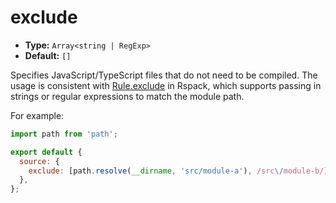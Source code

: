 # exclude

- **Type:** `Array<string | RegExp>`
- **Default:** `[]`

Specifies JavaScript/TypeScript files that do not need to be compiled. The usage is consistent with [Rule.exclude](https://rspack.dev/config/module#ruleexclude) in Rspack, which supports passing in strings or regular expressions to match the module path.

For example:

```js
import path from 'path';

export default {
  source: {
    exclude: [path.resolve(__dirname, 'src/module-a'), /src\/module-b/],
  },
};
```

